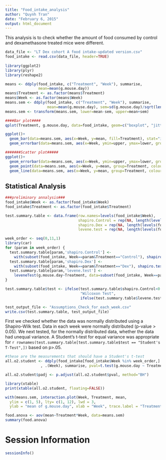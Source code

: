 ```yaml
---
title: "Food_intake_analysis"
author: "Quynh Tran"
date: "February 6, 2015"
output: html_document
---
```


This analysis is to check whether the amount of food consumed by control and dexamethasone treated mice were different.


```r
data_file <- "LT Dex cohort A food intake-updated version.csv"
food_intake <- read.csv(data_file, header=TRUE)
 
library(ggplot2)
library(plyr)
library(reshape2)

means <- ddply(food_intake, c("Treatment", "Week"), summarise,
               mean=mean(g.mouse.day))
means$Treatment <- as.factor(means$Treatment)
means$Week <- as.factor(means$Week)
means.sem <- ddply(food_intake, c("Treatment", "Week"), summarise,
                   mean=mean(g.mouse.day), sem=sd(g.mouse.day)/sqrt(length(g.mouse.day)))
means.sem <- transform(means.sem, lower=mean-sem, upper=mean+sem)

####Bar plot####
qplot(Treatment, g.mouse.day, data=food_intake, geom=c("boxplot", "jitter"), beside=TRUE, main="Amount of food consumed by each group of treated mice")

ggplot()+
  geom_bar(data=means.sem, aes(x=Week, y=mean, fill=Treatment), stat="identity", position="dodge") +
  geom_errorbar(data=means.sem, aes(x=Week, ymin=upper, ymax=lower, group=Treatment), width=0.25, size=0.8, colour="blue", position=position_dodge(0.9))

#######Scatter plot#####
ggplot()+
  geom_errorbar(data=means.sem, aes(x=Week, ymin=upper, ymax=lower, group=Treatment), width=0.2, size=0.5, colour="blue") +
  geom_point(data=means.sem, aes(x=Week, y=mean, group=Treatment, colour=Treatment))+
  geom_line(data=means.sem, aes(x=Week, y=mean, group=Treatment, colour=Treatment))
```

Statistical Analysis
-------
```r

###preliminary annalysis###
food_intake$Week <- as.factor(food_intake$Week)
food_intake$Treatment <- as.factor(food_intake$Treatment)

test.summary.table <- data.frame(row.names=levels(food_intake$Week),
                                 shapiro.Control = rep(NA, length(levels(food_intake$Week))),
                                 shapiro.Dex = rep(NA, length(levels(food_intake$Week))),
                                 levene.test = rep(NA, length(levels(food_intake$Week))))

week_order <- seq(0,11,1)
library(car)
for (param in week_order) {
  test.summary.table[param,'shapiro.Control'] <- 
    with(subset(food_intake, Week==param&Treatment=="Control"), shapiro.test(g.mouse.day))$p.value
  test.summary.table[param,'shapiro.Dex'] <- 
    with(subset(food_intake, Week==param&Treatment=="Dex"), shapiro.test(g.mouse.day))$p.value
  test.summary.table[param,'levene.test'] <- 
    leveneTest(g.mouse.day~Treatment, data=subset(food_intake, Week==param))$`Pr(>F)`[1]
}

test.summary.table$test <- ifelse(test.summary.table$shapiro.Control<0.05|test.summary.table$shapiro.Dex<0.05, 
                                  "Wilcoxon Test", 
                                  ifelse(test.summary.table$levene.test<0.05, "Welch's T-Test", "Student's T-Test"))

test_output_file <- "Assumptions_Check_for_each_week.csv"
write.csv(test.summary.table, test_output_file)
```
First we checked whether the data was normally distributed using a Shapiro-Wilk test. Data in each week were normally distributed (p-value > 0.05).
We next tested, for the normally distributed data, whether the data had unequal variance. A Student's t-test for equal variance was appropriate for `r rownames(test.summary.table[test.summary.table$test == "Student's T-Test",])` based on p>.05.

```r
#these are the measurements that should have a Student's t-test
all.o2.student <- ddply(food_intake[food_intake$Week %in% week_order,]
                , .(Week), summarise, pval=t.test(g.mouse.day ~ Treatment, var.equal=T)$p.value)

all.o2.student$padj <- p.adjust(all.o2.student$pval, method="BH")

```

```r
library(xtable) 
print(xtable(all.o2.student, floating=FALSE))
``` 

```r
with(means.sem, interaction.plot(Week, Treatment, mean,
  ylim = c(1, 5), lty= c(1, 12), lwd = 3,
  ylab = "mean of g.mouse.day", xlab = "Week", trace.label = "Treatment"))

food.anova <- aov(mean~Treatment*Week, data=means.sem)    
summary(food.anova)
```

# Session Information
```r
sessionInfo()
```